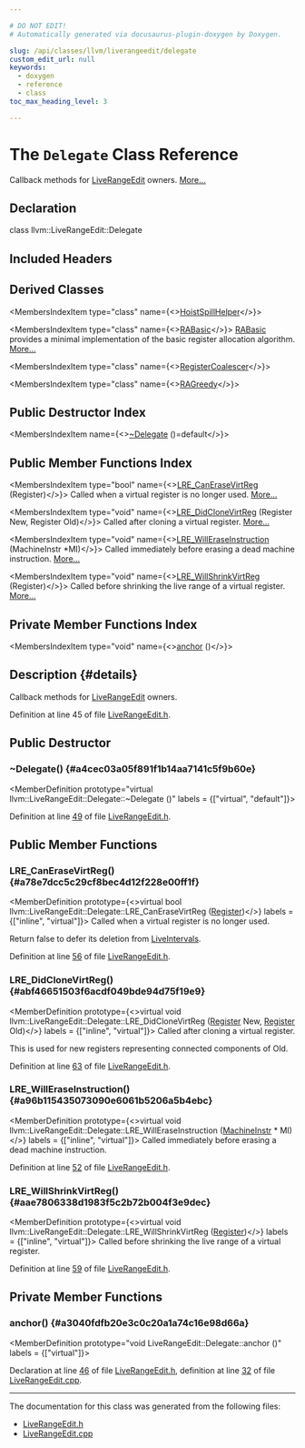 ```yaml
---

# DO NOT EDIT!
# Automatically generated via docusaurus-plugin-doxygen by Doxygen.

slug: /api/classes/llvm/liverangeedit/delegate
custom_edit_url: null
keywords:
  - doxygen
  - reference
  - class
toc_max_heading_level: 3

---
```





# The `Delegate` Class Reference

<DoxygenPage pluginConfig={pluginConfig}>

Callback methods for <a href="/docs/api/classes/llvm/liverangeedit">LiveRangeEdit</a> owners. <a href="#details">More...</a>

## Declaration

<CodeBlock>class llvm::LiveRangeEdit::Delegate</CodeBlock>

## Included Headers

<IncludesList>
<IncludesListItem
  filePath="llvm/CodeGen/LiveRangeEdit.h"
  permalink="/docs/api/files/include/include/llvm/include/llvm/codegen/liverangeedit-h"
  isLocal="true" />
</IncludesList>

## Derived Classes

<MembersIndex>

<MembersIndexItem
  type="class"
  name={<><a href="/docs/api/classes/anonymous-namespace-inlinespiller-cpp-/hoistspillhelper">HoistSpillHelper</a></>}>
</MembersIndexItem>

<MembersIndexItem
  type="class"
  name={<><a href="/docs/api/classes/anonymous-namespace-regallocbasic-cpp-/rabasic">RABasic</a></>}>
<a href="/docs/api/classes/anonymous-namespace-regallocbasic-cpp-/rabasic">RABasic</a> provides a minimal implementation of the basic register allocation algorithm. <a href="/docs/api/classes/anonymous-namespace-regallocbasic-cpp-/rabasic/#details">More...</a>
</MembersIndexItem>

<MembersIndexItem
  type="class"
  name={<><a href="/docs/api/classes/anonymous-namespace-registercoalescer-cpp-/registercoalescer">RegisterCoalescer</a></>}>
</MembersIndexItem>

<MembersIndexItem
  type="class"
  name={<><a href="/docs/api/classes/llvm/ragreedy">RAGreedy</a></>}>
</MembersIndexItem>

</MembersIndex>

## Public Destructor Index

<MembersIndex>

<MembersIndexItem
  name={<><a href="#a4cec03a05f891f1b14aa7141c5f9b60e">~Delegate</a> ()=default</>}>
</MembersIndexItem>

</MembersIndex>

## Public Member Functions Index

<MembersIndex>

<MembersIndexItem
  type="bool"
  name={<><a href="#a78e7dcc5c29cf8bec4d12f228e00ff1f">LRE&#95;CanEraseVirtReg</a> (Register)</>}>
Called when a virtual register is no longer used. <a href="#a78e7dcc5c29cf8bec4d12f228e00ff1f">More...</a>
</MembersIndexItem>

<MembersIndexItem
  type="void"
  name={<><a href="#abf46651503f6acdf049bde94d75f19e9">LRE&#95;DidCloneVirtReg</a> (Register New, Register Old)</>}>
Called after cloning a virtual register. <a href="#abf46651503f6acdf049bde94d75f19e9">More...</a>
</MembersIndexItem>

<MembersIndexItem
  type="void"
  name={<><a href="#a96b115435073090e6061b5206a5b4ebc">LRE&#95;WillEraseInstruction</a> (MachineInstr &#42;MI)</>}>
Called immediately before erasing a dead machine instruction. <a href="#a96b115435073090e6061b5206a5b4ebc">More...</a>
</MembersIndexItem>

<MembersIndexItem
  type="void"
  name={<><a href="#aae7806338d1983f5c2b72b004f3e9dec">LRE&#95;WillShrinkVirtReg</a> (Register)</>}>
Called before shrinking the live range of a virtual register. <a href="#aae7806338d1983f5c2b72b004f3e9dec">More...</a>
</MembersIndexItem>

</MembersIndex>

## Private Member Functions Index

<MembersIndex>

<MembersIndexItem
  type="void"
  name={<><a href="#a3040fdfb20e3c0c20a1a74c16e98d66a">anchor</a> ()</>}>
</MembersIndexItem>

</MembersIndex>

## Description {#details}

Callback methods for <a href="/docs/api/classes/llvm/liverangeedit">LiveRangeEdit</a> owners.

Definition at line 45 of file <a href="/docs/api/files/include/include/llvm/include/llvm/codegen/liverangeedit-h">LiveRangeEdit.h</a>.

<SectionDefinition>

## Public Destructor

### ~Delegate() {#a4cec03a05f891f1b14aa7141c5f9b60e}

<MemberDefinition
  prototype="virtual llvm::LiveRangeEdit::Delegate::~Delegate ()"
  labels = {["virtual", "default"]}>

Definition at line <a href="/docs/api/files/include/include/llvm/include/llvm/codegen/liverangeedit-h/#l00049">49</a> of file <a href="/docs/api/files/include/include/llvm/include/llvm/codegen/liverangeedit-h">LiveRangeEdit.h</a>.
</MemberDefinition>

</SectionDefinition>

<SectionDefinition>

## Public Member Functions

### LRE&#95;CanEraseVirtReg() {#a78e7dcc5c29cf8bec4d12f228e00ff1f}

<MemberDefinition
  prototype={<>virtual bool llvm::LiveRangeEdit::Delegate::LRE&#95;CanEraseVirtReg (<a href="/docs/api/classes/llvm/register">Register</a>)</>}
  labels = {["inline", "virtual"]}>
Called when a virtual register is no longer used.

Return false to defer its deletion from <a href="/docs/api/classes/llvm/liveintervals">LiveIntervals</a>.

Definition at line <a href="/docs/api/files/include/include/llvm/include/llvm/codegen/liverangeedit-h/#l00056">56</a> of file <a href="/docs/api/files/include/include/llvm/include/llvm/codegen/liverangeedit-h">LiveRangeEdit.h</a>.
</MemberDefinition>

### LRE&#95;DidCloneVirtReg() {#abf46651503f6acdf049bde94d75f19e9}

<MemberDefinition
  prototype={<>virtual void llvm::LiveRangeEdit::Delegate::LRE&#95;DidCloneVirtReg (<a href="/docs/api/classes/llvm/register">Register</a> New, <a href="/docs/api/classes/llvm/register">Register</a> Old)</>}
  labels = {["inline", "virtual"]}>
Called after cloning a virtual register.

This is used for new registers representing connected components of Old.

Definition at line <a href="/docs/api/files/include/include/llvm/include/llvm/codegen/liverangeedit-h/#l00063">63</a> of file <a href="/docs/api/files/include/include/llvm/include/llvm/codegen/liverangeedit-h">LiveRangeEdit.h</a>.
</MemberDefinition>

### LRE&#95;WillEraseInstruction() {#a96b115435073090e6061b5206a5b4ebc}

<MemberDefinition
  prototype={<>virtual void llvm::LiveRangeEdit::Delegate::LRE&#95;WillEraseInstruction (<a href="/docs/api/classes/llvm/machineinstr">MachineInstr</a> &#42; MI)</>}
  labels = {["inline", "virtual"]}>
Called immediately before erasing a dead machine instruction.

Definition at line <a href="/docs/api/files/include/include/llvm/include/llvm/codegen/liverangeedit-h/#l00052">52</a> of file <a href="/docs/api/files/include/include/llvm/include/llvm/codegen/liverangeedit-h">LiveRangeEdit.h</a>.
</MemberDefinition>

### LRE&#95;WillShrinkVirtReg() {#aae7806338d1983f5c2b72b004f3e9dec}

<MemberDefinition
  prototype={<>virtual void llvm::LiveRangeEdit::Delegate::LRE&#95;WillShrinkVirtReg (<a href="/docs/api/classes/llvm/register">Register</a>)</>}
  labels = {["inline", "virtual"]}>
Called before shrinking the live range of a virtual register.

Definition at line <a href="/docs/api/files/include/include/llvm/include/llvm/codegen/liverangeedit-h/#l00059">59</a> of file <a href="/docs/api/files/include/include/llvm/include/llvm/codegen/liverangeedit-h">LiveRangeEdit.h</a>.
</MemberDefinition>

</SectionDefinition>

<SectionDefinition>

## Private Member Functions

### anchor() {#a3040fdfb20e3c0c20a1a74c16e98d66a}

<MemberDefinition
  prototype="void LiveRangeEdit::Delegate::anchor ()"
  labels = {["virtual"]}>

Declaration at line <a href="/docs/api/files/include/include/llvm/include/llvm/codegen/liverangeedit-h/#l00046">46</a> of file <a href="/docs/api/files/include/include/llvm/include/llvm/codegen/liverangeedit-h">LiveRangeEdit.h</a>, definition at line <a href="/docs/api/files/lib/lib/codegen/liverangeedit-cpp/#l00032">32</a> of file <a href="/docs/api/files/lib/lib/codegen/liverangeedit-cpp">LiveRangeEdit.cpp</a>.
</MemberDefinition>

</SectionDefinition>

<hr/>

The documentation for this class was generated from the following files:

<ul>
<li><a href="/docs/api/files/include/include/llvm/include/llvm/codegen/liverangeedit-h">LiveRangeEdit.h</a></li>
<li><a href="/docs/api/files/lib/lib/codegen/liverangeedit-cpp">LiveRangeEdit.cpp</a></li>
</ul>

</DoxygenPage>
